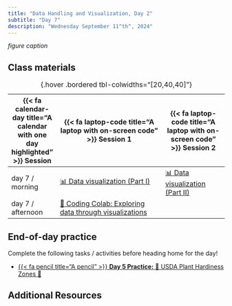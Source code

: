 ```yaml
---
title: "Data Handling and Visualization, Day 2"
subtitle: "Day 7"
description: "Wednesday September 11^th^, 2024"
---
```


:::{.gray-text .center-text}
*figure caption*
:::

## Class materials

| {{< fa calendar-day title="A calendar with one day highlighted" >}} Session  | {{< fa laptop-code title="A laptop with on-screen code" >}} Session 1  |  {{< fa laptop-code title="A laptop with on-screen code" >}} Session 2 |
|-------------------|-----------------------------------------------------------------------------------------------------------------------------------------------------|----------------------------------------------------------------------------------|
| day 7 / morning   | [📊 Data visualization (Part I)](interactive-sessions/7a_visualizations_1.qmd) | [📊 Data visualization (Part II)](interactive-sessions/7b_visualizations_2.qmd) |
| day 7 / afternoon | [🙌 Coding Colab: Exploring data through visualizations](coding-colabs/7c_visualizations.qmd) | |
: {.hover .bordered tbl-colwidths="[20,40,40]"} 

## End-of-day practice


Complete the following tasks / activities before heading home for the day!

- [{{< fa pencil title="A pencil" >}} **Day 5 Practice:**  🌲 USDA Plant Hardiness Zones 🌴](eod-practice/eod-day7.qmd)


## Additional Resources

